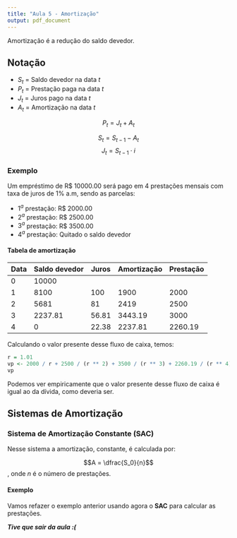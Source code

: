 ```yaml
---
title: "Aula 5 - Amortização"
output: pdf_document
---
```


Amortização é a redução do saldo devedor.

## Notação

* $S_t$ = Saldo devedor na data $t$
* $P_t$ = Prestação paga na data $t$
* $J_t$ = Juros pago na data $t$
* $A_t$ = Amortização na data $t$

$$P_t = J_t + A_t$$

$$S_t = S_{t-1} - A_t$$
$$J_t = S_{t-1} \cdot i$$

### Exemplo

Um empréstimo de R\$ 10000.00 será pago em 4 prestações mensais com taxa de juros de 1% a.m, sendo as parcelas:

* $1^a$ prestação: R\$ 2000.00
* $2^a$ prestação: R\$ 2500.00
* $3^a$ prestação: R\$ 3500.00
* $4^a$ prestação: Quitado o saldo devedor

#### Tabela de amortização

| Data | Saldo devedor | Juros | Amortização | Prestação |
|------|---------------|-------|-------------|-----------|
| 0    | 10000         |       |             |           |
| 1    | 8100          | 100   | 1900        | 2000      |
| 2    | 5681          | 81    | 2419        | 2500      |
| 3    | 2237.81       | 56.81 | 3443.19     | 3000      |
| 4    | 0             | 22.38 | 2237.81     | 2260.19   |

Calculando o valor presente desse fluxo de caixa, temos:

```r
r = 1.01
vp <- 2000 / r + 2500 / (r ** 2) + 3500 / (r ** 3) + 2260.19 / (r ** 4)
vp
```

Podemos ver empiricamente que o valor presente desse fluxo de caixa é igual ao da dívida, como deveria ser.

## Sistemas de Amortização

### **S**istema de **A**mortização **C**onstante (SAC)

Nesse sistema a amortização, constante, é calculada por:

$$A = \dfrac{S_0}{n}$$, onde $n$ é o número de prestações.

#### Exemplo

Vamos refazer o exemplo anterior usando agora o **SAC** para calcular as prestações.

***Tive que sair da aula :(***
